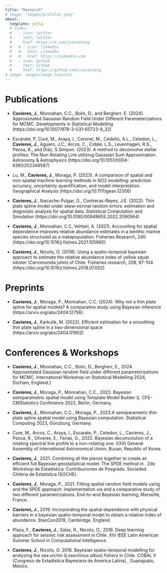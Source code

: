 ```yaml
---
title: "Research"
# image: "images/profile2.jpeg"
about:
  template: jolla
  # links:
  #   - icon: twitter
  #     text: Twitter
  #     href: https://x.com/jcavieresg
  #   # - icon: linkedin
  #   #   text: LinkedIn
  #   #   href: https://linkedin.com
  #   - icon: github
  #     text: Github
  #     href: https://github.com/jcavieresg
# image: images/image_losvilos
---
```


# Publications

-   **Cavieres, J**., Monnahan, C.C., Bolin, D., and Bergherr, E. (2024). Approximated Gaussian Random Field Under Different Parameterizations for MCMC. Developments in Statistical Modelling (https://doi.org/10.1007/978-3-031-65723-8_32)

-   Escárate, P, Curé, M., Araya, I., Coronel, M., Cedeño, A.L., Celedon, L., **Cavieres, J**., Aguero, J.C., Arcos, C., Cidale, L.S., Levenhagen, R.S., Pezoa, R., and Diáz, S.Simpon. (2023). A method to deconvolve stellar profiles: The Non-Rotating Line utilizing Gaussian Sum Approximation. Astronomy & Astrophysics (https://doi.org/10.1051/0004-6361/202346587)

-   Lu, M., **Cavieres, J**., Moraga, P. (2023). A comparison of spatial and non-spatial machine learning methods in NO2 modelling: prediction accuracy, uncertainty quantification, and model interpretation. Geographical Analysis (https://doi.org/10.1111/gean.12356)

-   **Cavieres, J**., Ibacache-Pulgar, G., Contreras-Reyes, J.E. (2022). Thin plate spline model under skew-normal random errors: estimation and diagnostic analysis for spatial data. Statistical Computation and Simulation (https://doi.org/10.1080/00949655.2022.2090564)

-   **Cavieres, J**., Monnahan, C.C, Vehtari, A. (2021). Accounting for spatial dependence improves relative abundance estimates in a benthic marine species structured as a metapopulation. Fisheries Research, 240 (https://doi.org/10.1016/j.fishres.2021.105960)

-   **Cavieres, J**., Nicolis, O. (2018). Using a spatio-temporal bayesian approach to estimate the relative abundance index of yellow squat lobster (Cervimunida johni) of Chile. Fisheries research, 208, 97-104 (https://doi.org/10.1016/j.fishres.2018.07.002)

# Preprints

-   **Cavieres, J**., Moraga, P., Monnahan, C.C. (2024). Why not a thin plate spline for spatial models? A comparative study using Bayesian inference (https://arxiv.org/abs/2404.12756).

-   **Cavieres, J**., Karkulik, M. (2022). Efficient estimation for a smoothing thin plate spline in a two-dimensional space (https://arxiv.org/abs/2404.01902)

# Conferences & Workshops

-   **Cavieres, J**., Monnahan, C.C., Bolin, D., Bergherr, E., 2024. Approximated Gaussian random field under different parameterizations for MCMC. International Workshop on Statistical Modelling 2024, Durham, England.}

-   **Cavieres, J**., Moraga, P., Monnahan, C.C., 2023. Bayesian semiparametric spatial model using Template Model Builder (\texttt{TMB}). CFE-CMStatistics Conference 2023, Berlin, Germany.

-   **Cavieres, J**., Monnahan, C.C., Moraga, P., 2023.A semiparametric thin plate spline spatial model using Bayesian computation. Statistical Computing 2023, Günzburg, Germany.

-   Cure, M., Arcos, C., Araya, I., Escarate, P., Celedon, L., Cavieres, J., Pezoa, R., Olivares, E., Farias, G., 2022. Bayesian deconvolution of a rotating spectral line profile to a non-rotating one. XXXI General Assembly of international Astronomical Union, Busan, Republic of Korea.

-   **Cavieres, J**., 2021. Combining all the pieces together to create an efficient full Bayesian geostatistical model: The SPDE method in \texttt{Stan}. 2do Workshop de Estadística: Contribuciones de Posgrado. Sociedad Chilena de Estatística (SOCHE).

-   **Cavieres, J**., Moraga, P., 2021. Fitting spatial random field models using \texttt{Stan} and the SPDE approach: implementation via \texttt{TMB} and a comparative study of two different parametrizations. End-to-end Bayesian learning, Marseille, France.

-   **Cavieres, J**., 2019. Incorporating the spatial dependence with physical barriers in a bayesian spatio-temporal model to obtain a relative index of abundance. StanCon2019, Cambridge, England.

-   Plaza, F., **Cavieres, J**., Salas, R., Nicolis, O., 2018. Deep learning approach for seismic risk assessment in Chile. XIV IEEE Latin American Summer School in Computational Intelligence.

-   **Cavieres, J**., Nicolis, O. 2016. Bayesian spatio-temporal modelling for analyzing the sea urchin (*Loxechinus albus*) fishery in Chile. COBAL V (Congreso de Estadística Bayesiana de America Latina) , Guanajuato, México.
